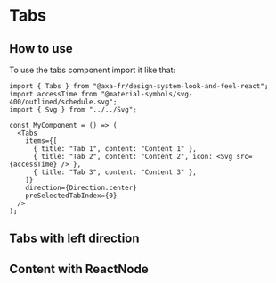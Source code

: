 
<Meta of={TabsStories} name="Tabs" />

# Tabs

## How to use

To use the tabs component import it like that:

```tsx
import { Tabs } from "@axa-fr/design-system-look-and-feel-react";
import accessTime from "@material-symbols/svg-400/outlined/schedule.svg";
import { Svg } from "../../Svg";

const MyComponent = () => (
  <Tabs
    items={[
      { title: "Tab 1", content: "Content 1" },
      { title: "Tab 2", content: "Content 2", icon: <Svg src={accessTime} /> },
      { title: "Tab 3", content: "Content 3" },
    ]}
    direction={Direction.center}
    preSelectedTabIndex={0}
  />
);
```

<Canvas of={TabsStories.TabsStory} />

<Controls of={TabsStories.TabsStory} />

## Tabs with left direction

<Canvas of={TabsStories.TabsCenterDirectionStory} />

## Content with ReactNode

<Canvas of={TabsStories.TabsWithReactNodeStory} />
